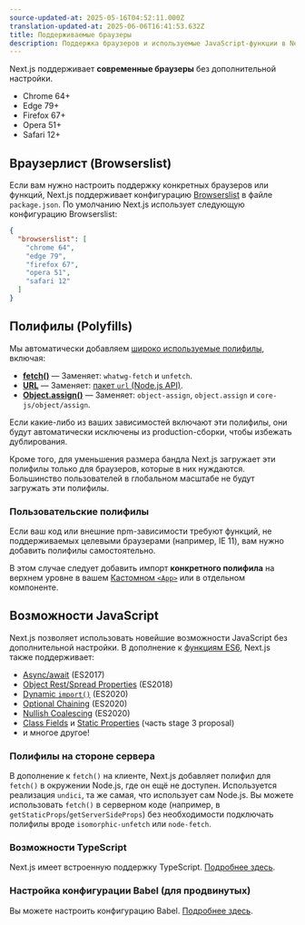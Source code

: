 ```yaml
---
source-updated-at: 2025-05-16T04:52:11.000Z
translation-updated-at: 2025-06-06T16:41:53.632Z
title: Поддерживаемые браузеры
description: Поддержка браузеров и используемые JavaScript-функции в Next.js.
---
```


Next.js поддерживает **современные браузеры** без дополнительной настройки.

- Chrome 64+
- Edge 79+
- Firefox 67+
- Opera 51+
- Safari 12+

## Bраузерлист (Browserslist)

Если вам нужно настроить поддержку конкретных браузеров или функций, Next.js поддерживает конфигурацию [Browserslist](https://browsersl.ist) в файле `package.json`. По умолчанию Next.js использует следующую конфигурацию Browserslist:

```json filename="package.json"
{
  "browserslist": [
    "chrome 64",
    "edge 79",
    "firefox 67",
    "opera 51",
    "safari 12"
  ]
}
```

## Полифилы (Polyfills)

Мы автоматически добавляем [широко используемые полифилы](https://github.com/vercel/next.js/blob/canary/packages/next-polyfill-nomodule/src/index.js), включая:

- [**fetch()**](https://developer.mozilla.org/docs/Web/API/Fetch_API) — Заменяет: `whatwg-fetch` и `unfetch`.
- [**URL**](https://developer.mozilla.org/docs/Web/API/URL) — Заменяет: [пакет `url` (Node.js API)](https://nodejs.org/api/url.html).
- [**Object.assign()**](https://developer.mozilla.org/docs/Web/JavaScript/Reference/Global_Objects/Object/assign) — Заменяет: `object-assign`, `object.assign` и `core-js/object/assign`.

Если какие-либо из ваших зависимостей включают эти полифилы, они будут автоматически исключены из production-сборки, чтобы избежать дублирования.

Кроме того, для уменьшения размера бандла Next.js загружает эти полифилы только для браузеров, которые в них нуждаются. Большинство пользователей в глобальном масштабе не будут загружать эти полифилы.

### Пользовательские полифилы

Если ваш код или внешние npm-зависимости требуют функций, не поддерживаемых целевыми браузерами (например, IE 11), вам нужно добавить полифилы самостоятельно.

В этом случае следует добавить импорт **конкретного полифила** на верхнем уровне в вашем [Кастомном `<App>`](/docs/pages/building-your-application/routing/custom-app) или в отдельном компоненте.

## Возможности JavaScript

Next.js позволяет использовать новейшие возможности JavaScript без дополнительной настройки. В дополнение к [функциям ES6](https://github.com/lukehoban/es6features), Next.js также поддерживает:

- [Async/await](https://github.com/tc39/ecmascript-asyncawait) (ES2017)
- [Object Rest/Spread Properties](https://github.com/tc39/proposal-object-rest-spread) (ES2018)
- [Dynamic `import()`](https://github.com/tc39/proposal-dynamic-import) (ES2020)
- [Optional Chaining](https://github.com/tc39/proposal-optional-chaining) (ES2020)
- [Nullish Coalescing](https://github.com/tc39/proposal-nullish-coalescing) (ES2020)
- [Class Fields](https://github.com/tc39/proposal-class-fields) и [Static Properties](https://github.com/tc39/proposal-static-class-features) (часть stage 3 proposal)
- и многое другое!

### Полифилы на стороне сервера

В дополнение к `fetch()` на клиенте, Next.js добавляет полифил для `fetch()` в окружении Node.js, где он ещё не доступен. Используется реализация `undici`, та же самая, что использует сам Node.js. Вы можете использовать `fetch()` в серверном коде (например, в `getStaticProps`/`getServerSideProps`) без необходимости подключать полифилы вроде `isomorphic-unfetch` или `node-fetch`.

### Возможности TypeScript

Next.js имеет встроенную поддержку TypeScript. [Подробнее здесь](/docs/pages/building-your-application/configuring/typescript).

### Настройка конфигурации Babel (для продвинутых)

Вы можете настроить конфигурацию Babel. [Подробнее здесь](/docs/pages/building-your-application/configuring/babel).